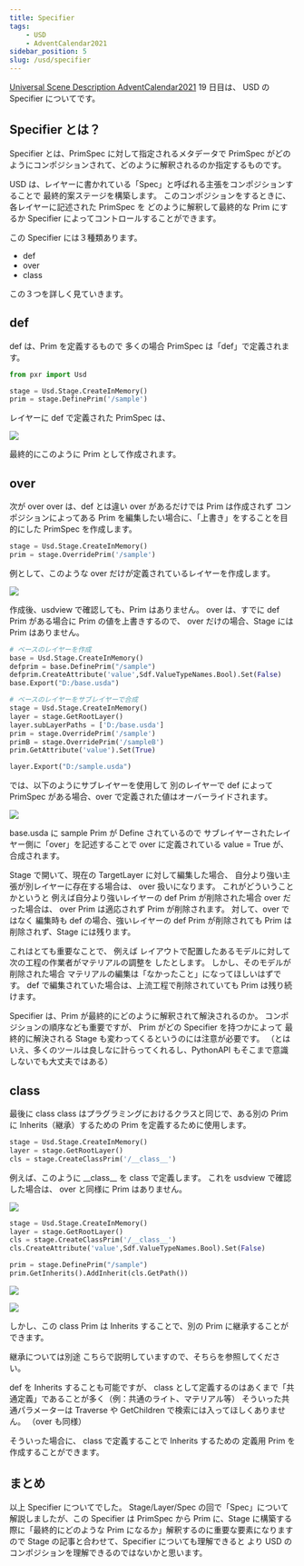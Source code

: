 ```yaml
---
title: Specifier
tags:
    - USD
    - AdventCalendar2021
sidebar_position: 5
slug: /usd/specifier
---
```


[Universal Scene Description AdventCalendar2021](https://qiita.com/advent-calendar/2021/usd) 19 日目は、
USD の Specifier についてです。

## Specifier とは？

Specifier とは、PrimSpec に対して指定されるメタデータで
PrimSpec がどのようにコンポジションされて、どのように解釈されるのか指定するものです。

<AutoLinkTitle url="/usd/stage_layer_spec" />

USD は、レイヤーに書かれている「Spec」と呼ばれる主張をコンポジションすることで
最終的案ステージを構築します。
このコンポジションをするときに、各レイヤーに記述された PrimSpec を
どのように解釈して最終的な Prim にするか
Specifier によってコントロールすることができます。

この Specifier には３種類あります。

-   def
-   over
-   class

この３つを詳しく見ていきます。

## def

def は、Prim を定義するもので
多くの場合 PrimSpec は「def」で定義されます。

```python
from pxr import Usd

stage = Usd.Stage.CreateInMemory()
prim = stage.DefinePrim('/sample')
```

<!-- <ReactEmbedGist gist="271af5c1a8117467d67d55ae319fb053" file="def.usda" /> -->

レイヤーに def で定義された PrimSpec は、

![](https://gyazo.com/8ed673ef78f9aa9096fd4dd7ba5a84de.png)

最終的にこのように Prim として作成されます。

## over

次が over
over は、def とは違い over があるだけでは Prim は作成されず
コンポジションによってある Prim を編集したい場合に、「上書き」をすることを目的にした
PrimSpec を作成します。

```python
stage = Usd.Stage.CreateInMemory()
prim = stage.OverridePrim('/sample')
```

<!-- <ReactEmbedGist gist="3ae2ea2525ac8870919123639718ed54" file="over.usda" /> -->

例として、このような over だけが定義されているレイヤーを作成します。

![](https://gyazo.com/f7510c34ff94e17eff21d627ac939718.png)

作成後、usdview で確認しても、Prim はありません。
over は、すでに def Prim がある場合に Prim の値を上書きするので、
over だけの場合、Stage には Prim はありません。

```python
# ベースのレイヤーを作成
base = Usd.Stage.CreateInMemory()
defprim = base.DefinePrim("/sample")
defprim.CreateAttribute('value',Sdf.ValueTypeNames.Bool).Set(False)
base.Export("D:/base.usda")

# ベースのレイヤーをサブレイヤーで合成
stage = Usd.Stage.CreateInMemory()
layer = stage.GetRootLayer()
layer.subLayerPaths = ['D:/base.usda']
prim = stage.OverridePrim('/sample')
primB = stage.OverridePrim('/sampleB')
prim.GetAttribute('value').Set(True)

layer.Export("D:/sample.usda")
```

では、以下のようにサブレイヤーを使用して
別のレイヤーで def によって PrimSpec がある場合、over で定義された値はオーバーライドされます。

<!-- <ReactEmbedGist gist="2c3281d4f4082a38e8039aacec1ddbc2" file="base.usda" /> -->

<!-- <ReactEmbedGist gist="fb1465dfe54ff56a34d0c7d76a9c973a" file="sample.usda" /> -->

![](https://gyazo.com/c220e9d71d4a02bf49c10497aefe6ed7.png)

base.usda に sample Prim が Define されているので
サブレイヤーされたレイヤー側に「over」を記述することで
over に定義されている value = True が、合成されます。

Stage で開いて、現在の TargetLayer に対して編集した場合、
自分より強い主張が別レイヤーに存在する場合は、 over 扱いになります。
これがどういうことかというと
例えば自分より強いレイヤーの def Prim が削除された場合
over だった場合は、 over Prim は適応されず Prim が削除されます。
対して、over ではなく 編集時も def の場合、強いレイヤーの def Prim が削除されても
Prim は削除されず、Stage には残ります。

これはとても重要なことで、
例えば レイアウトで配置したあるモデルに対して 次の工程の作業者がマテリアルの調整を
したとします。
しかし、そのモデルが削除された場合
マテリアルの編集は「なかったこと」になってほしいはずです。
def で編集されていた場合は、上流工程で削除されていても Prim は残り続けます。

Specifier は、Prim が最終的にどのように解釈されて解決されるのか。
コンポジションの順序なども重要ですが、 Prim がどの Specifier を持つかによって
最終的に解決される Stage も変わってくるというのには注意が必要です。
（とはいえ、多くのツールは良しなに計らってくれるし、PythonAPI もそこまで意識しないでも大丈夫ではある）

## class

最後に class
class はプラグラミングにおけるクラスと同じで、ある別の Prim に Inherits（継承）するための
Prim を定義するために使用します。

```python
stage = Usd.Stage.CreateInMemory()
layer = stage.GetRootLayer()
cls = stage.CreateClassPrim('/__class__')
```

<!-- <ReactEmbedGist gist="9c53e934655105717136cbabcf4328bb" file="class.usda" /> -->

例えば、このように \_\_class\_\_ を class で定義します。
これを usdview で確認した場合は、 over と同様に Prim はありません。

![](https://gyazo.com/760d9d3b799fe03899497e40517cb20d.png)

```python
stage = Usd.Stage.CreateInMemory()
layer = stage.GetRootLayer()
cls = stage.CreateClassPrim('/__class__')
cls.CreateAttribute('value',Sdf.ValueTypeNames.Bool).Set(False)

prim = stage.DefinePrim("/sample")
prim.GetInherits().AddInherit(cls.GetPath())
```

![](https://gyazo.com/e76cb1d44cfb2b88f875d54e1e8d3528.png)

![](https://gyazo.com/cb17fd7aaa327714952f2d16c42cdc58.png)

しかし、この class Prim は Inherits することで、別の Prim に継承することができます。

継承については別途 <AutoLinkTitle url="/usd/inherits" /> こちらで説明していますので、そちらを参照してください。

def を Inherits することも可能ですが、
class として定義するのはあくまで「共通定義」であることが多く（例：共通のライト、マテリアル等）
そういった共通パラメーターは Traverse や GetChildren で検索には入ってほしくありません。
（over も同様）

そういった場合に、 class で定義することで Inherits するための 定義用 Prim を
作成することができます。

## まとめ

以上 Specifier についてでした。
Stage/Layer/Spec の回で「Spec」について解説しましたが、この Specifier は PrimSpec から
Prim に、Stage に構築する際に「最終的にどのような Prim になるか」解釈するのに重要な要素になりますので
Stage の記事と合わせて、Specifier についても理解できると
より USD のコンポジションを理解できるのではないかと思います。
